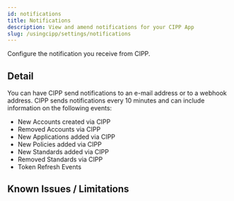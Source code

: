 ```yaml
---
id: notifications
title: Notifications
description: View and amend notifications for your CIPP App
slug: /usingcipp/settings/notifications
---
```


Configure the notification you receive from CIPP.

## Detail

You can have CIPP send notifications to an e-mail address or to a webhook address. CIPP sends notifications every 10 minutes and can include information on the following events:

- New Accounts created via CIPP
- Removed Accounts via CIPP
- New Applications added via CIPP
- New Policies added via CIPP
- New Standards added via CIPP
- Removed Standards via CIPP
- Token Refresh Events

## Known Issues / Limitations

<NoKnownIssues />
